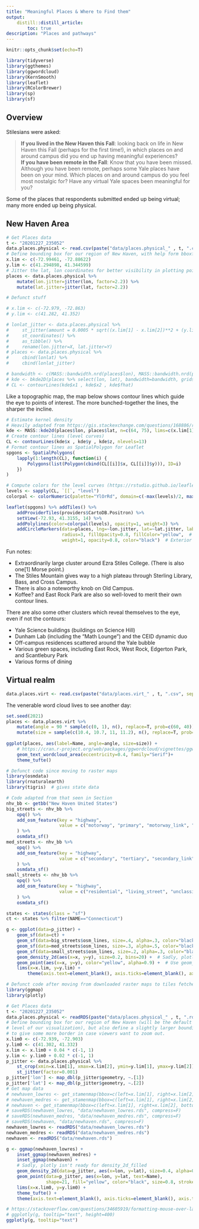 ```yaml
---
title: "Meaningful Places & Where to Find them"
output:
    distill::distill_article:
        toc: true
description: "Places and pathways"
---
```


```r
knitr::opts_chunk$set(echo=T)
```

```r
library(tidyverse)
library(ggthemes)
library(ggwordcloud)
library(KernSmooth)
library(leaflet)
library(RColorBrewer)
library(sp)
library(sf)
```

## Overview

Stilesians were asked:

> **If you lived in the New Haven this Fall**: looking back on life in New Haven this Fall (perhaps for the first time!), in which places on and around campus did you end up having meaningful experiences? \
**If you have been remote in the Fall**: Know that you have been missed. Although you have been remote, perhaps some Yale places have been on your mind. Which places on and around campus do you feel most nostalgic for? Have any virtual Yale spaces been meaningful for you?

Some of the places that respondents submitted ended up being virtual; many more ended up being physical.

## New Haven Area

```r
# Get Places data
t <- "20201227_235052"
data.places.physical <- read.csv(paste("data/places.physical_" , t, ".csv"))
# Define bounding box for our region of New Haven, with help form bboxfinder.com
x.lim <- c(-72.99461, -72.88622)
y.lim <- c(41.294898, 41.344599)
# Jitter the lat, lon coordinates for better visibility in plotting points
places <- data.places.physical %>%
    mutate(lon.jitter=jitter(lon, factor=2.2)) %>%
    mutate(lat.jitter=jitter(lat, factor=2.2))
```

```r
# Defunct stuff

# x.lim <- c(-72.979, -72.863)
# y.lim <- c(41.282, 41.352)

# lonlat_jitter <- data.places.physical %>%
#     st_jitter(amount = 0.0005 * sqrt((x.lim[1] - x.lim[2])**2 + (y.lim[1] - y.lim[2])**2)) %>%
#     st_coordinates() %>%
#     as_tibble() %>%
#     rename(lon.jitter=X, lat.jitter=Y)
# places <- data.places.physical %>%
#     cbind(lonlat) %>%
#     cbind(lonlat_jitter)

# bandwidth <- c(MASS::bandwidth.nrd(places$lon), MASS::bandwidth.nrd(places$lat)) / 4
# kde <- bkde2D(places %>% select(lon, lat), bandwidth=bandwidth, gridsize=2000*c(1,1))
# CL <- contourLines(kde$x1 , kde$x2 , kde$fhat)
```

Like a topographic map, the map below shows contour lines which guide the eye to points of interest. The more bunched-together the lines, the sharper the incline.

```r
# Estimate kernel density
# Heavily adapted from https://gis.stackexchange.com/questions/168886/r-how-to-build-heatmap-with-the-leaflet-package
kde <- MASS::kde2d(places$lon, places$lat, n=c(64, 75), lims=c(x.lim[1], x.lim[2], y.lim[1], y.lim[2]))
# Create contour lines (level curves)
CL <- contourLines(kde$x , kde$y , kde$z, nlevels=13)
# Format contour lines as SpatialPolygon for Leaflet
spgons <- SpatialPolygons(
    lapply(1:length(CL), function(i) {
        Polygons(list(Polygon(cbind(CL[[i]]$x, CL[[i]]$y))), ID=i)
    })
)
```

```r
# Compute colors for the level curves (https://rstudio.github.io/leaflet/colors.html)
levels <- sapply(CL, `[[`, "level")
colorpal <- colorNumeric(palette="YlOrRd", domain=c(-max(levels)/2, max(levels)))

leaflet(spgons) %>% addTiles() %>%
    addProviderTiles(providers$CartoDB.Positron) %>%
    setView(-72.93, 41.3155, 14) %>%
    addPolylines(color=colorpal(levels), opacity=1, weight=3) %>%
    addCircleMarkers(data=places, lng=~lon.jitter, lat=~lat.jitter, label=~Name,
                     radius=3, fillOpacity=0.8, fillColor="yellow",  # Interior
                     weight=1, opacity=0.8, color="black")  # Exterior
```

Fun notes:

* Extraordinarily large cluster around Ezra Stiles College. (There is also one[1] Morse point.)
* The Stiles Mountain gives way to a high plateau through Sterling Library, Bass, and Cross Campus.
* There is also a noteworthy knob on Old Campus.
* Koffee? and East Rock Park are also so well-loved to merit their own contour lines.

There are also some other clusters which reveal themselves to the eye, even if not the contours:

* Yale Science buildings (buildings on Science Hill)
* Dunham Lab (including the "Math Lounge") and the CEID dynamic duo
* Off-campus residences scattered around the Yale bubble
* Various green spaces, including East Rock, West Rock, Edgerton Park, and Scantlebury Park
* Various forms of dining

## Virtual realm

```r
data.places.virt <- read.csv(paste("data/places.virt_" , t, ".csv", sep=""))
```

The venerable word cloud lives to see another day:

```r
set.seed(2021)
places <- data.places.virt %>%
    mutate(angle = 90 * sample(c(0, 1), n(), replace=T, prob=c(60, 40))) %>%
    mutate(size = sample(c(10.4, 10.7, 11, 11.2), n(), replace=T, prob=c(31, 23, 23, 23)))
    
ggplot(places, aes(label=Name, angle=angle, size=size)) +
    # https://cran.r-project.org/web/packages/ggwordcloud/vignettes/ggwordcloud.html
    geom_text_wordcloud_area(eccentricity=0.4, family="Serif")+
    theme_tufte()
```

```r
# Defunct code since moving to raster maps
library(osmdata)
library(rnaturalearth)
library(tigris)  # gives state data

# Code adapted from that seen in Section
nhv_bb <- getbb("New Haven United States")
big_streets <- nhv_bb %>%
    opq() %>%
    add_osm_feature(key = "highway",
                    value = c("motorway", "primary", "motorway_link", "primary_link")
    ) %>%
    osmdata_sf()
med_streets <- nhv_bb %>%
    opq() %>%
    add_osm_feature(key = "highway",
                    value = c("secondary", "tertiary", "secondary_link", "tertiary_link")
    ) %>%
    osmdata_sf()
small_streets <- nhv_bb %>%
    opq() %>%
    add_osm_feature(key = "highway",
                    value = c("residential", "living_street", "unclassified", "service", "footway")
    ) %>%
    osmdata_sf()

states <- states(class = "sf")
ct <- states %>% filter(NAME=="Connecticut")

g <- ggplot(data=p_jitter) +
    geom_sf(data=ct) +
    geom_sf(data=big_streets$osm_lines, size=.4, alpha=.3, color="black") +
    geom_sf(data=med_streets$osm_lines, size=.3, alpha=.5, color="black") +
    geom_sf(data=small_streets$osm_lines, size=.2, alpha=.3, color="black") +
    geom_density_2d(aes(x=x, y=y), size=0.2, bins=20) +  # Sadly, plotly isn't ready for density_2d_filled
    geom_point(aes(x=x, y=y), color="yellow", alpha=0.9) +  # Use geom_point for nice plotly hovers
    lims(x=x.lim, y=y.lim) +
        theme(axis.text=element_blank(), axis.ticks=element_blank(), axis.title=element_blank())
```

```r
# Defunct code after moving from downloaded raster maps to tiles fetched each time.
library(ggmap)
library(plotly)

# Get Places data
t <- "20201227_235052"
data.places.physical <- readRDS(paste("data/places.physical_" , t, ".rds"))
# Define bounding box for our region of New Haven (will be the default zoom
# level of our visualization), but also define a slightly larger bounding box
# to give some more border in case viewers want to zoom out.
x.lim0 <- c(-72.939, -72.903)
y.lim0 <- c(41.302, 41.332)
x.lim <- x.lim0 + 0.04 * c(-1, 1)
y.lim <- y.lim0 + 0.02 * c(-1, 1)
p_jitter <- data.places.physical %>%
    st_crop(xmin=x.lim[1], xmax=x.lim[2], ymin=y.lim[1], ymax=y.lim[2]) %>%
    st_jitter(factor=0.001)
p_jitter['lon'] <- map_dbl(p_jitter$geometry, ~.[1])
p_jitter['lat'] <- map_dbl(p_jitter$geometry, ~.[2])
# Get map data
# newhaven_lowres <- get_stamenmap(bbox=c(left=x.lim[1], right=x.lim[2], bottom=y.lim[1], top=y.lim[2]), zoom=15)
# newhaven_medres <- get_stamenmap(bbox=c(left=x.lim[1], right=x.lim[2], bottom=y.lim[1], top=y.lim[2]), zoom=16)
# newhaven <- get_stamenmap(bbox=c(left=x.lim[1], right=x.lim[2], bottom=y.lim[1], top=y.lim[2]), zoom=17)
# saveRDS(newhaven_lowres, "data/newhaven_lowres.rds", compress=F)
# saveRDS(newhaven_medres, "data/newhaven_medres.rds", compress=F)
# saveRDS(newhaven, "data/newhaven.rds", compress=F)
newhaven_lowres <- readRDS("data/newhaven_lowres.rds")
newhaven_medres <- readRDS("data/newhaven_medres.rds")
newhaven <- readRDS("data/newhaven.rds")

g <- ggmap(newhaven_lowres) +
    inset_ggmap(newhaven_medres) +
    inset_ggmap(newhaven) +
    # Sadly, plotly isn't ready for density_2d_filled
    geom_density_2d(data=p_jitter, aes(x=lon, y=lat), size=0.4, alpha=0.8, bins=15) +
    geom_point(data=p_jitter, aes(x=lon, y=lat, text=Name),
               shape=21, fill="yellow", color="black", size=0.8, stroke=0.1, alpha=0.8) +
    lims(x=x.lim0, y=y.lim0) +
    theme_tufte() +
    theme(axis.text=element_blank(), axis.ticks=element_blank(), axis.title=element_blank())

# https://stackoverflow.com/questions/34605919/formatting-mouse-over-labels-in-plotly-when-using-ggplotly
# ggplotly(g, tooltip="text", height=400)
ggplotly(g, tooltip="text")
```